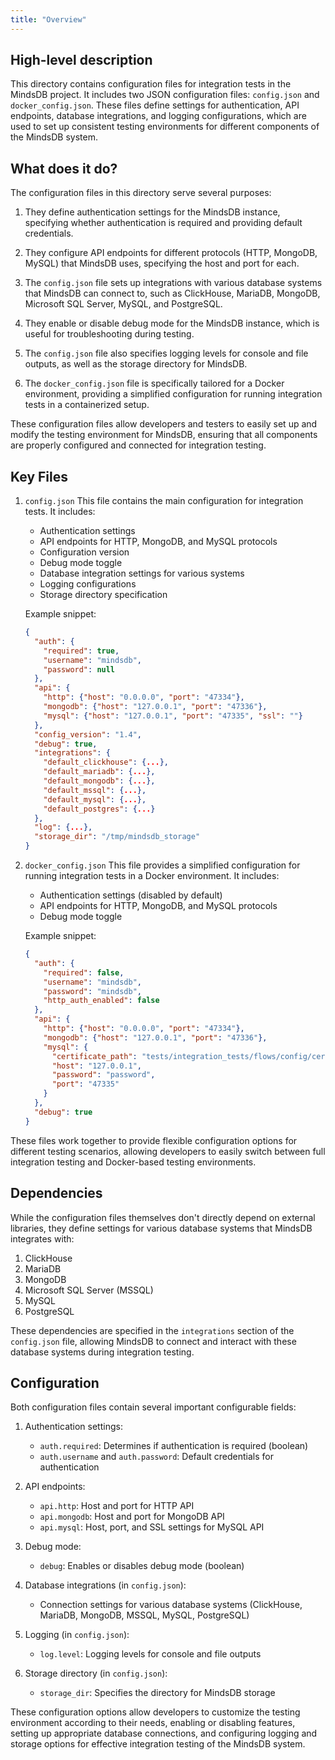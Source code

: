 ```yaml
---
title: "Overview"
---
```


## High-level description
This directory contains configuration files for integration tests in the MindsDB project. It includes two JSON configuration files: `config.json` and `docker_config.json`. These files define settings for authentication, API endpoints, database integrations, and logging configurations, which are used to set up consistent testing environments for different components of the MindsDB system.

## What does it do?
The configuration files in this directory serve several purposes:

1. They define authentication settings for the MindsDB instance, specifying whether authentication is required and providing default credentials.

2. They configure API endpoints for different protocols (HTTP, MongoDB, MySQL) that MindsDB uses, specifying the host and port for each.

3. The `config.json` file sets up integrations with various database systems that MindsDB can connect to, such as ClickHouse, MariaDB, MongoDB, Microsoft SQL Server, MySQL, and PostgreSQL.

4. They enable or disable debug mode for the MindsDB instance, which is useful for troubleshooting during testing.

5. The `config.json` file also specifies logging levels for console and file outputs, as well as the storage directory for MindsDB.

6. The `docker_config.json` file is specifically tailored for a Docker environment, providing a simplified configuration for running integration tests in a containerized setup.

These configuration files allow developers and testers to easily set up and modify the testing environment for MindsDB, ensuring that all components are properly configured and connected for integration testing.

## Key Files

1. `config.json`
   This file contains the main configuration for integration tests. It includes:
   - Authentication settings
   - API endpoints for HTTP, MongoDB, and MySQL protocols
   - Configuration version
   - Debug mode toggle
   - Database integration settings for various systems
   - Logging configurations
   - Storage directory specification

   Example snippet:
   ```json
   {
     "auth": {
       "required": true,
       "username": "mindsdb",
       "password": null
     },
     "api": {
       "http": {"host": "0.0.0.0", "port": "47334"},
       "mongodb": {"host": "127.0.0.1", "port": "47336"},
       "mysql": {"host": "127.0.0.1", "port": "47335", "ssl": ""}
     },
     "config_version": "1.4",
     "debug": true,
     "integrations": {
       "default_clickhouse": {...},
       "default_mariadb": {...},
       "default_mongodb": {...},
       "default_mssql": {...},
       "default_mysql": {...},
       "default_postgres": {...}
     },
     "log": {...},
     "storage_dir": "/tmp/mindsdb_storage"
   }
   ```

2. `docker_config.json`
   This file provides a simplified configuration for running integration tests in a Docker environment. It includes:
   - Authentication settings (disabled by default)
   - API endpoints for HTTP, MongoDB, and MySQL protocols
   - Debug mode toggle

   Example snippet:
   ```json
   {
     "auth": {
       "required": false,
       "username": "mindsdb",
       "password": "mindsdb",
       "http_auth_enabled": false
     },
     "api": {
       "http": {"host": "0.0.0.0", "port": "47334"},
       "mongodb": {"host": "127.0.0.1", "port": "47336"},
       "mysql": {
         "certificate_path": "tests/integration_tests/flows/config/cert.pem",
         "host": "127.0.0.1",
         "password": "password",
         "port": "47335"
       }
     },
     "debug": true
   }
   ```

These files work together to provide flexible configuration options for different testing scenarios, allowing developers to easily switch between full integration testing and Docker-based testing environments.

## Dependencies
While the configuration files themselves don't directly depend on external libraries, they define settings for various database systems that MindsDB integrates with:

1. ClickHouse
2. MariaDB
3. MongoDB
4. Microsoft SQL Server (MSSQL)
5. MySQL
6. PostgreSQL

These dependencies are specified in the `integrations` section of the `config.json` file, allowing MindsDB to connect and interact with these database systems during integration testing.

## Configuration
Both configuration files contain several important configurable fields:

1. Authentication settings:
   - `auth.required`: Determines if authentication is required (boolean)
   - `auth.username` and `auth.password`: Default credentials for authentication

2. API endpoints:
   - `api.http`: Host and port for HTTP API
   - `api.mongodb`: Host and port for MongoDB API
   - `api.mysql`: Host, port, and SSL settings for MySQL API

3. Debug mode:
   - `debug`: Enables or disables debug mode (boolean)

4. Database integrations (in `config.json`):
   - Connection settings for various database systems (ClickHouse, MariaDB, MongoDB, MSSQL, MySQL, PostgreSQL)

5. Logging (in `config.json`):
   - `log.level`: Logging levels for console and file outputs

6. Storage directory (in `config.json`):
   - `storage_dir`: Specifies the directory for MindsDB storage

These configuration options allow developers to customize the testing environment according to their needs, enabling or disabling features, setting up appropriate database connections, and configuring logging and storage options for effective integration testing of the MindsDB system.